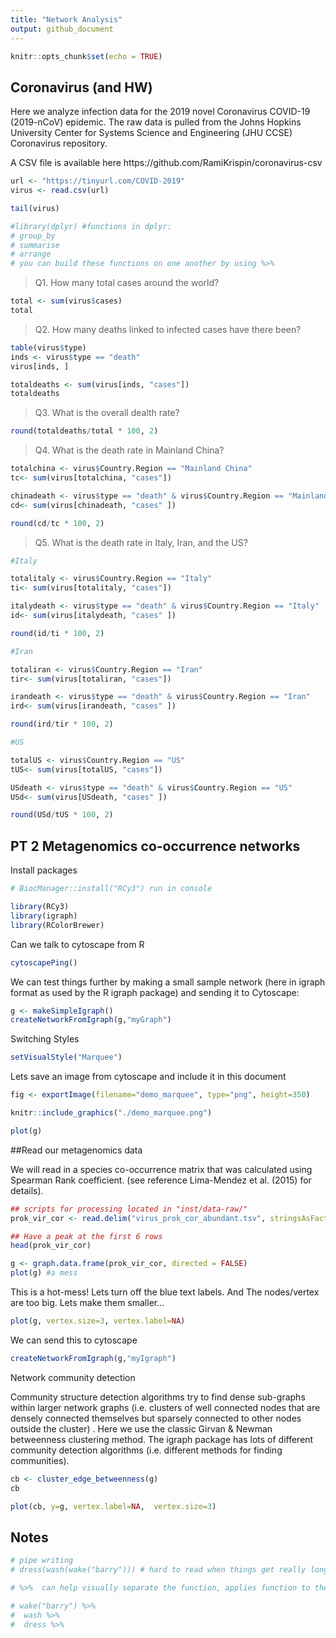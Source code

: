 ```yaml
---
title: "Network Analysis"
output: github_document
---
```


```r
knitr::opts_chunk$set(echo = TRUE)
```

## Coronavirus (and HW)

Here we analyze infection data for the 2019 novel Coronavirus COVID-19 (2019-nCoV) epidemic. The raw data is pulled from the Johns Hopkins University Center for Systems Science and Engineering (JHU CCSE) Coronavirus repository.

A CSV file is available here https://github.com/RamiKrispin/coronavirus-csv

```r
url <- "https://tinyurl.com/COVID-2019"
virus <- read.csv(url)

tail(virus)
```

```r
#library(dplyr) #functions in dplyr:
# group_by
# summarise
# arrange
# you can build these functions on one another by using %>% 
```





> Q1. How many total cases around the world?

```r
total <- sum(virus$cases)
total
```

> Q2. How many deaths linked to infected cases have there been?

```r
table(virus$type)
inds <- virus$type == "death"
virus[inds, ]
```

```r
totaldeaths <- sum(virus[inds, "cases"])
totaldeaths
```


> Q3. What is the overall dealth rate?

```r
round(totaldeaths/total * 100, 2)
```


> Q4. What is the death rate in Mainland China?

```r
totalchina <- virus$Country.Region == "Mainland China"
tc<- sum(virus[totalchina, "cases"])

chinadeath <- virus$type == "death" & virus$Country.Region == "Mainland China"
cd<- sum(virus[chinadeath, "cases" ])

round(cd/tc * 100, 2)

```


> Q5. What is the death rate in Italy, Iran, and the US?

```r
#Italy

totalitaly <- virus$Country.Region == "Italy"
ti<- sum(virus[totalitaly, "cases"])

italydeath <- virus$type == "death" & virus$Country.Region == "Italy"
id<- sum(virus[italydeath, "cases" ])

round(id/ti * 100, 2)
```

```r
#Iran

totaliran <- virus$Country.Region == "Iran"
tir<- sum(virus[totaliran, "cases"])

irandeath <- virus$type == "death" & virus$Country.Region == "Iran"
ird<- sum(virus[irandeath, "cases" ])

round(ird/tir * 100, 2)
```

```r
#US

totalUS <- virus$Country.Region == "US"
tUS<- sum(virus[totalUS, "cases"])

USdeath <- virus$type == "death" & virus$Country.Region == "US"
USd<- sum(virus[USdeath, "cases" ])

round(USd/tUS * 100, 2)

```


## PT 2 Metagenomics co-occurrence networks 

Install packages

```r
# BiocManager::install("RCy3") run in console
```


```r
library(RCy3)
library(igraph)
library(RColorBrewer)
```

Can we talk to cytoscape from R

```r
cytoscapePing()
```

We can test things further by making a small sample network (here in igraph format as used by the R igraph package) and sending it to Cytoscape:

```r
g <- makeSimpleIgraph()
createNetworkFromIgraph(g,"myGraph")
```

Switching Styles

```r
setVisualStyle("Marquee")
```

Lets save an image from cytoscape and include it in this document

```r
fig <- exportImage(filename="demo_marquee", type="png", height=350)

knitr::include_graphics("./demo_marquee.png")
```

```r
plot(g)
```


##Read our metagenomics data

We will read in a species co-occurrence matrix that was calculated using Spearman Rank coefficient. (see reference Lima-Mendez et al. (2015) for details).


```r
## scripts for processing located in "inst/data-raw/"
prok_vir_cor <- read.delim("virus_prok_cor_abundant.tsv", stringsAsFactors = FALSE)

## Have a peak at the first 6 rows
head(prok_vir_cor)
```

```r
g <- graph.data.frame(prok_vir_cor, directed = FALSE)
plot(g) #a mess
```

This is a hot-mess! Lets turn off the blue text labels. And The nodes/vertex are too big. Lets make them smaller…

```r
plot(g, vertex.size=3, vertex.label=NA)
```

We can send this to cytoscape

```r
createNetworkFromIgraph(g,"myIgraph")
```

Network community detection

Community structure detection algorithms try to find dense sub-graphs within larger network graphs (i.e. clusters of well connected nodes that are densely connected themselves but sparsely connected to other nodes outside the cluster) . Here we use the classic Girvan & Newman betweenness clustering method. The igraph package has lots of different community detection algorithms (i.e. different methods for finding communities).


```r
cb <- cluster_edge_betweenness(g)
cb
```

```r
plot(cb, y=g, vertex.label=NA,  vertex.size=3)
```

## Notes

```r
# pipe writing
# dress(wash(wake("barry"))) # hard to read when things get really long

# %>%  can help visually separate the function, applies function to the x you specified in the first line

# wake("barry") %>% 
#  wash %>% 
#  dress %>% 
  
```














